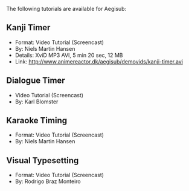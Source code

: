 The following tutorials are available for Aegisub:

== Kanji Timer ==
* Format: Video Tutorial (Screencast)
* By: Niels Martin Hansen
* Details: XviD MP3 AVI, 5 min 20 sec, 12 MB
* Link: http://www.animereactor.dk/aegisub/demovids/kanji-timer.avi

== Dialogue Timer ==
{{Todo|actually do this}}
* Video Tutorial (Screencast)
* By: Karl Blomster

== Karaoke Timing ==
{{todo|Actually do this}}
* Format: Video Tutorial (Screencast)
* By: Niels Martin Hansen

== Visual Typesetting ==
{{todo|Actually do this}}
* Format: Video Tutorial (Screencast)
* By: Rodrigo Braz Monteiro